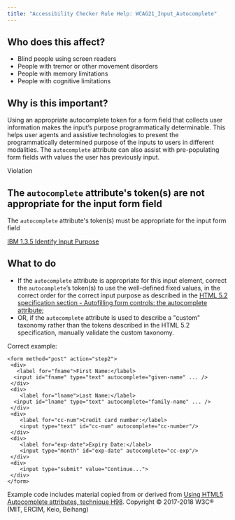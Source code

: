 ```yaml
---
title: "Accessibility Checker Rule Help: WCAG21_Input_Autocomplete"
---
```


<div className="toolHelp">
<Row>
<Column colLg={5} colMd={3} colSm={4} className="toolLeft">

## Who does this affect?

 * Blind people using screen readers
 * People with tremor or other movement disorders
 * People with memory limitations
 * People with cognitive limitations
 
## Why is this important?

Using an appropriate autocomplete token for a form field that collects user information makes the input’s purpose programmatically determinable. This helps user agents and assistive technologies to present the programmatically determined purpose of the inputs to users in different modalities. The `autocomplete` attribute can also assist with pre-populating form fields with values the user has previously input.

</Column>
<Column colLg={11} colMd={5} colSm={4} className="toolMain">

<div id="locLevel" className="level-violation">Violation</div>

## The `autocomplete` attribute's token(s) are not appropriate for the input form field
The `autocomplete` attribute's token(s) must be appropriate for the input form field

[IBM 1.3.5 Identify Input Purpose](https://www.ibm.com/able/guidelines/ci162/identify_input_purpose_71.html)

<div id="locSnippet"></div>

## What to do

 * If the `autocomplete` attribute is appropriate for this input element, correct the `autocomplete`’s token(s) to use the well-defined fixed values, in the correct order for the correct input purpose as described in the [HTML 5.2 specification section - Autofilling form controls: the autocomplete attribute](https://www.w3.org/TR/html52/sec-forms.html#autofilling-form-controls-the-autocomplete-attribute);
 * OR, if the `autocomplete` attribute is used to describe a "custom" taxonomy rather than the tokens described in the HTML 5.2 specification, manually validate the custom taxonomy.

Correct example:
```
<form method="post" action="step2">
 <div>
   <label for="fname">First Name:</label>
  <input id="fname" type="text" autocomplete="given-name" ... />
 </div>
 <div>
    <label for="lname">Last Name:</label>
  <input id="lname" type="text" autocomplete="family-name" ... />
 </div>
 <div>
    <label for="cc-num">Credit card number:</label>
    <input type="text" id="cc-num" autocomplete="cc-number"/>
 </div>
 <div>
    <label for="exp-date">Expiry Date:</label>
    <input type="month" id="exp-date" autocomplete="cc-exp"/>
 </div>
 <div>
    <input type="submit" value="Continue...">
 </div>
</form>
```
Example code includes material copied from or derived from [Using HTML5 Autocomplete attributes, technique H98](https://www.w3.org/WAI/WCAG21/Techniques/html/H98). Copyright © 2017-2018 W3C® (MIT, ERCIM, Keio, Beihang)


</Column>
</Row>
</div>

